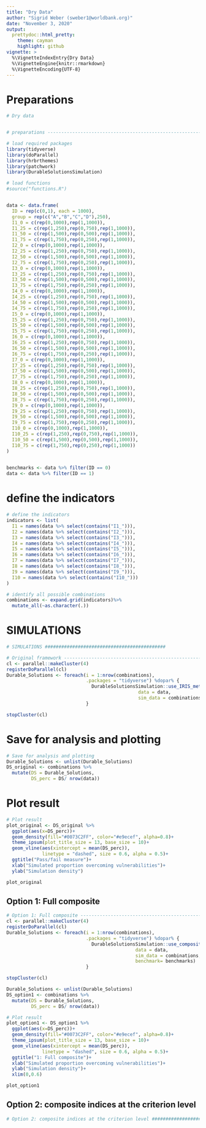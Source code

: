 ```yaml
---
title: "Dry Data"
author: "Sigrid Weber (sweber1@worldbank.org)"
date: "November 3, 2020"
output:
  prettydoc::html_pretty:
    theme: cayman
    highlight: github
vignette: >
  %\VignetteIndexEntry{Dry Data}
  %\VignetteEngine{knitr::rmarkdown}
  %\VignetteEncoding{UTF-8}
---
```


# Preparations


```r
# Dry data


# preparations ---------------------------------------------------------

# load required packages
library(tidyverse)
library(doParallel)
library(hrbrthemes)
library(patchwork)
library(DurableSolutionsSimulation)

# load functions
#source("functions.R")


data <- data.frame(
  ID = rep(c(0,1), each = 1000),
  group = rep(c("A","B","C","D"),250),
  I1_0 = c(rep(0,1000),rep(1,1000)),
  I1_25 = c(rep(1,250),rep(0,750),rep(1,1000)),
  I1_50 = c(rep(1,500),rep(0,500),rep(1,1000)),
  I1_75 = c(rep(1,750),rep(0,250),rep(1,1000)),
  I2_0 = c(rep(0,1000),rep(1,1000)),
  I2_25 = c(rep(1,250),rep(0,750),rep(1,1000)),
  I2_50 = c(rep(1,500),rep(0,500),rep(1,1000)),
  I2_75 = c(rep(1,750),rep(0,250),rep(1,1000)),
  I3_0 = c(rep(0,1000),rep(1,1000)),
  I3_25 = c(rep(1,250),rep(0,750),rep(1,1000)),
  I3_50 = c(rep(1,500),rep(0,500),rep(1,1000)),
  I3_75 = c(rep(1,750),rep(0,250),rep(1,1000)),
  I4_0 = c(rep(0,1000),rep(1,1000)),
  I4_25 = c(rep(1,250),rep(0,750),rep(1,1000)),
  I4_50 = c(rep(1,500),rep(0,500),rep(1,1000)),
  I4_75 = c(rep(1,750),rep(0,250),rep(1,1000)),
  I5_0 = c(rep(0,1000),rep(1,1000)),
  I5_25 = c(rep(1,250),rep(0,750),rep(1,1000)),
  I5_50 = c(rep(1,500),rep(0,500),rep(1,1000)),
  I5_75 = c(rep(1,750),rep(0,250),rep(1,1000)),
  I6_0 = c(rep(0,1000),rep(1,1000)),
  I6_25 = c(rep(1,250),rep(0,750),rep(1,1000)),
  I6_50 = c(rep(1,500),rep(0,500),rep(1,1000)),
  I6_75 = c(rep(1,750),rep(0,250),rep(1,1000)),
  I7_0 = c(rep(0,1000),rep(1,1000)),
  I7_25 = c(rep(1,250),rep(0,750),rep(1,1000)),
  I7_50 = c(rep(1,500),rep(0,500),rep(1,1000)),
  I7_75 = c(rep(1,750),rep(0,250),rep(1,1000)),
  I8_0 = c(rep(0,1000),rep(1,1000)),
  I8_25 = c(rep(1,250),rep(0,750),rep(1,1000)),
  I8_50 = c(rep(1,500),rep(0,500),rep(1,1000)),
  I8_75 = c(rep(1,750),rep(0,250),rep(1,1000)),
  I9_0 = c(rep(0,1000),rep(1,1000)),
  I9_25 = c(rep(1,250),rep(0,750),rep(1,1000)),
  I9_50 = c(rep(1,500),rep(0,500),rep(1,1000)),
  I9_75 = c(rep(1,750),rep(0,250),rep(1,1000)),
  I10_0 = c(rep(0,1000),rep(1,1000)),
  I10_25 = c(rep(1,250),rep(0,750),rep(1,1000)),
  I10_50 = c(rep(1,500),rep(0,500),rep(1,1000)),
  I10_75 = c(rep(1,750),rep(0,250),rep(1,1000))
)

 
benchmarks <- data %>% filter(ID == 0)
data <- data %>% filter(ID == 1)

```

# define the indicators

```r
# define the indicators
indicators <- list(
  I1 = names(data %>% select(contains("I1_"))),
  I2 = names(data %>% select(contains("I2_"))),
  I3 = names(data %>% select(contains("I3_"))),
  I4 = names(data %>% select(contains("I4_"))),
  I5 = names(data %>% select(contains("I5_"))),
  I6 = names(data %>% select(contains("I6_"))),
  I7 = names(data %>% select(contains("I7_"))),
  I8 = names(data %>% select(contains("I8_"))),
  I9 = names(data %>% select(contains("I9_"))),
  I10 = names(data %>% select(contains("I10_")))
)

# identify all possible combinations
combinations <- expand.grid(indicators)%>% 
  mutate_all(~as.character(.))
```

#  SIMULATIONS


```r

# SIMULATIONS ############################################

# Original framework ----------------------------------------------------------
cl <- parallel::makeCluster(4)
registerDoParallel(cl)
Durable_Solutions <- foreach(i = 1:nrow(combinations), 
                             .packages = "tidyverse") %dopar% {
                               DurableSolutionsSimulation::use_IRIS_metric(x = i,
                                                data = data,
                                                sim_data = combinations)
                             }

stopCluster(cl)


```

# Save for analysis and plotting

```r
# Save for analysis and plotting
Durable_Solutions <- unlist(Durable_Solutions)
DS_original <- combinations %>% 
  mutate(DS = Durable_Solutions,
         DS_perc = DS/ nrow(data))

```

# Plot result

```r
# Plot result 
plot_original <- DS_original %>% 
  ggplot(aes(x=DS_perc))+
  geom_density(fill="#0073C2FF", color="#e9ecef", alpha=0.8)+
  theme_ipsum(plot_title_size = 13, base_size = 10)+
  geom_vline(aes(xintercept = mean(DS_perc)), 
             linetype = "dashed", size = 0.6, alpha = 0.5)+
  ggtitle("Pass/fail measure")+
  xlab("Simulated proportion overcoming vulnerabilities")+
  ylab("Simulation density")

plot_original

```

## Option 1: Full composite

```r
# Option 1: Full composite ---------------------------------------------------
cl <- parallel::makeCluster(4)
registerDoParallel(cl)
Durable_Solutions <- foreach(i = 1:nrow(combinations), 
                             .packages = "tidyverse") %dopar% {
                               DurableSolutionsSimulation::use_composite(x = i,
                                               data = data,
                                               sim_data = combinations,
                                               benchmark= benchmarks)
                             }

stopCluster(cl)

Durable_Solutions <- unlist(Durable_Solutions)
DS_option1 <- combinations %>% 
  mutate(DS = Durable_Solutions,
         DS_perc = DS/ nrow(data))

# Plot result 
plot_option1 <- DS_option1 %>% 
  ggplot(aes(x=DS_perc))+
  geom_density(fill="#0073C2FF", color="#e9ecef", alpha=0.8)+
  theme_ipsum(plot_title_size = 13, base_size = 10)+
  geom_vline(aes(xintercept = mean(DS_perc)), 
             linetype = "dashed", size = 0.6, alpha = 0.5)+
  ggtitle("1: Full composite")+
  xlab("Simulated proportion overcoming vulnerabilities")+
  ylab("Simulation density")+
  xlim(0,0.6)

plot_option1

```

## Option 2: composite indices at the criterion level

```r
# Option 2: composite indices at the criterion level ###########################################

```

